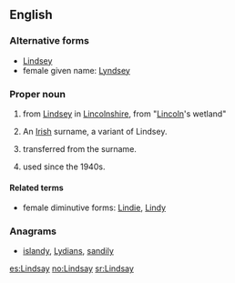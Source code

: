 ==English==

===Alternative forms===
* [[Lindsey]]
* female given name: [[Lyndsey]]

===Proper noun===
{{en-proper noun}}

# {{surname|[[Scottish]] [[habitational]]|from=Old English|dot=}} from [[Lindsey]] in [[Lincolnshire]], from {{etyl|ang}} "[[Lincoln]]'s wetland"
# An [[Irish]] surname, a variant of Lindsey.
# {{given name|male|from=surnames}} transferred from the surname.
# {{given name|female|from=surnames}} used since the 1940s.

====Related terms====
* female diminutive forms: [[Lindie]], [[Lindy]]

===Anagrams===
* [[islandy#English|islandy]], [[Lydians#English|Lydians]], [[sandily#English|sandily]]

[[es:Lindsay]]
[[no:Lindsay]]
[[sr:Lindsay]]